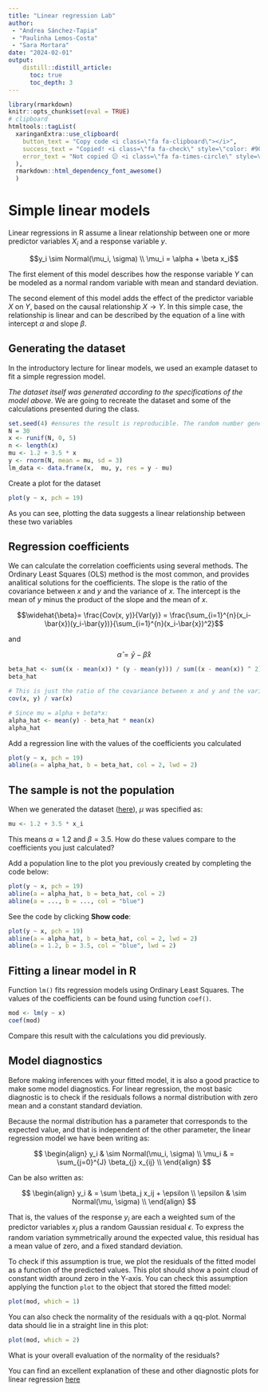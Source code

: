 ```yaml
---
title: "Linear regression Lab"
author:
 - "Andrea Sánchez-Tapia"
 - "Paulinha Lemos-Costa"
 - "Sara Mortara"
date: "2024-02-01"
output:
    distill::distill_article:
      toc: true
      toc_depth: 3
---
```



```r
library(rmarkdown)
knitr::opts_chunk$set(eval = TRUE)
# clipboard
htmltools::tagList(
  xaringanExtra::use_clipboard(
    button_text = "Copy code <i class=\"fa fa-clipboard\"></i>",
    success_text = "Copied! <i class=\"fa fa-check\" style=\"color: #90BE6D\"></i>",
    error_text = "Not copied 😕 <i class=\"fa fa-times-circle\" style=\"color: #F94144\"></i>"
  ),
  rmarkdown::html_dependency_font_awesome()
  )
```

# Simple linear models

Linear regressions in R assume a linear relationship between one or more predictor variables $X_i$ and a response variable $y$. 

$$y_i \sim Normal(\mu_i, \sigma) \\
\mu_i = \alpha + \beta x_i$$

The first element of this model describes how the response variable $Y$ can be modeled as a normal random variable with mean and standard deviation. 

The second element of this model adds the effect of the predictor variable $X$ on $Y$, based on the causal relationship 
$X \rightarrow Y$. In this simple case, the relationship is linear and can be described by the equation of a line with intercept $\alpha$ and slope $\beta$.

## Generating the dataset

In the introductory lecture for linear models, we used an example dataset to fit a simple regression model.

_The dataset itself was generated according to the specifications of the model above_. We are going to recreate the dataset and some of the calculations presented during the class. 

```r
set.seed(4) #ensures the result is reproducible. The random number generation can vary between Operative systems so maybe there will be different datasets in the classroom
N = 30
x <- runif(N, 0, 5)
n <- length(x)
mu <- 1.2 + 3.5 * x
y <- rnorm(N, mean = mu, sd = 3)
lm_data <- data.frame(x,  mu, y, res = y - mu)
```

Create a plot for the dataset

```r
plot(y ~ x, pch = 19)
```


As you can see, plotting the data suggests a linear relationship between these two variables

## Regression coefficients

We can calculate the correlation coefficients using several methods. The Ordinary Least Squares (OLS) method is the most common, and provides analitical solutions for the coefficients. The slope is the ratio of the covariance between $x$ and $y$ and the variance of $x$. The intercept is the mean of $y$ minus the product of the slope and the mean of $x$.

$$\widehat{\beta}= \frac{Cov(x, y)}{Var(y)} = \frac{\sum_{i=1}^{n}(x_i-\bar{x})(y_i-\bar{y})}{\sum_{i=1}^{n}(x_i-\bar{x})^2}$$

and 

$$
\hat{\alpha} = \bar{y} - \hat{\beta}\bar{x} 
$$


```r
beta_hat <- sum((x - mean(x)) * (y - mean(y))) / sum((x - mean(x)) ^ 2)
beta_hat

# This is just the ratio of the covariance between x and y and the variance of x
cov(x, y) / var(x)

# Since mu = alpha + beta*x: 
alpha_hat <- mean(y) - beta_hat * mean(x)
alpha_hat
```

Add a regression line with the values of the coefficients you calculated

```r
plot(y ~ x, pch = 19)
abline(a = alpha_hat, b = beta_hat, col = 2, lwd = 2)
```

## The sample is not the population 

When we generated the dataset ([here](#generating-the-dataset)), $\mu$ was specified as: 

```r
mu <- 1.2 + 3.5 * x_i
```

This means $\alpha = 1.2$ and $\beta = 3.5$. How do these values compare to the coefficients you just calculated? 

Add a population line to the plot you previously created by completing the code below: 

```r
plot(y ~ x, pch = 19)
abline(a = alpha_hat, b = beta_hat, col = 2)
abline(a = ..., b = ..., col = "blue")
```

See the code by clicking __Show code__: 

```r
plot(y ~ x, pch = 19)
abline(a = alpha_hat, b = beta_hat, col = 2, lwd = 2)
abline(a = 1.2, b = 3.5, col = "blue", lwd = 2)
```

## Fitting a linear model in R

Function `lm()` fits regression models using Ordinary Least Squares. 
The values of the coefficients can be found using function `coef()`.

```r
mod <- lm(y ~ x)
coef(mod)
```

Compare this result with the calculations you did previously. 

## Model diagnostics

Before making inferences with your fitted model, it is also a good
practice to make some model diagnostics. For linear regression, the
most basic diagnostic is to check if the residuals follows a normal
distribution with zero mean and a constant standard deviation. 

Because the normal distribution has a parameter that corresponds to
the expected value, and that is independent of the other parameter,
the linear regression model we have been writing as:

$$
\begin{align}
y_i & \sim Normal(\mu_i, \sigma) \\
\mu_i & = \sum_{j=0}^{J} \beta_{j} x_{ij} \\
\end{align}
$$

Can be also written as:

$$
\begin{align}
y_i & = \sum \beta_j x_ij + \epsilon \\
\epsilon & \sim Normal(\mu, \sigma) \\
\end{align}
$$

That is, the values of the response $y_i$ are each a weighted sum of the predictor variables
$x_j$ plus a random Gaussian residual $\epsilon$. To express the
random variation symmetrically around the expected value, this
residual has a mean value of zero, and a fixed standard deviation.

To check if this assumption is true, we plot the residuals of the
fitted model as a function of the predicted values. This plot should
show a point cloud of constant width around zero in the Y-axis. You
can check this assumption applying the function `plot` to the object
that stored the fitted model:


```r
plot(mod, which = 1)
```

You can also check the normality of the residuals with a
qq-plot. Normal data should lie in a straight line in this plot:

```r
plot(mod, which = 2)
```

What is your overall evaluation of the normality of the residuals?

You can find an excellent explanation of these and other diagnostic
plots for linear regression
[here](https://data.library.virginia.edu/diagnostic-plots/)


